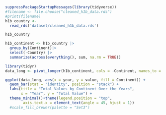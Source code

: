 ```r
suppressPackageStartupMessages(library(tidyverse))
#filename <- file.choose("cleaned_h1b_data.rds")
#print(filename)
h1b_country <- 
  read_rds('dataset/cleaned_h1b_data.rds')
```

```r
h1b_country
```

```r

h1b_continent <- h1b_country |>
  group_by(Continent)|>
  select(-Country) |>
  summarize(across(everything(), sum, na.rm = TRUE))

library(tidyr)
data_long <- pivot_longer(h1b_continent, cols = -Continent, names_to = "year", values_to = "value")

ggplot(data_long, aes(x = year, y = value, fill = Continent)) +
  geom_bar(stat = "identity", position = "stack") +
  labs(title = "Total Values by Continent Over the Years",
       x = "Year", y = "Total Value") +
  theme_minimal()+theme(legend.position = "top",
        axis.text.x = element_text(angle = 45, hjust = 1))
  #scale_fill_brewer(palette = "Set3")
```

